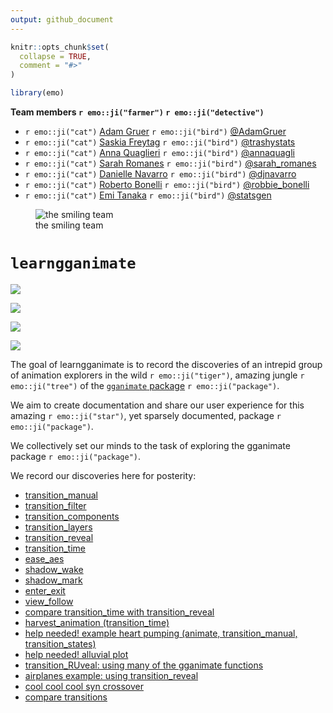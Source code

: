 ```yaml
---
output: github_document
---
```


<!-- README.md is generated from README.Rmd. Please edit that file -->

```r
knitr::opts_chunk$set(
  collapse = TRUE,
  comment = "#>"
)

library(emo)
```

**Team members `r emo::ji("farmer")` `r emo::ji("detective")`**

* `r emo::ji("cat")` [Adam Gruer](https://github.com/adam-gruer) `r emo::ji("bird")`  [\@AdamGruer](https://twitter.com/AdamGruer)
* `r emo::ji("cat")` [Saskia Freytag](https://github.com/SaskiaFreytag) `r emo::ji("bird")` [\@trashystats](https://twitter.com/trashystats)
* `r emo::ji("cat")` [Anna Quaglieri](https://github.com/SaskiaFreytag) `r emo::ji("bird")` [\@annaquagli](https://twitter.com/annaquagli)
* `r emo::ji("cat")` [Sarah Romanes](https://github.com/sarahromanes) `r emo::ji("bird")` [\@sarah_romanes](https://twitter.com/sarah_romanes)
* `r emo::ji("cat")` [Danielle Navarro](https://github.com/djnavarro) `r emo::ji("bird")` [\@djnavarro](https://twitter.com/djnavarro)
* `r emo::ji("cat")` [Roberto Bonelli](https://github.com/Robbie90) `r emo::ji("bird")` [\@robbie_bonelli](https://twitter.com/robbie_bonelli)
* `r emo::ji("cat")` [Emi Tanaka](https://github.com/emitanaka) `r emo::ji("bird")` [\@statsgen](https://twitter.com/statsgen)

![the smiling team](assets/img/team.jpg)

# `learngganimate`

![](transition_manual_files/figure-gfm/unnamed-chunk-2-1.gif)



![](RuPaul_excercise/making_gganimate_fab_files/figure-markdown_github/rupaulgif-1.gif)


![](ease_aes_files/figure-gfm/unnamed-chunk-11-1.gif)


![](coolcoolcool_files/figure-gfm/cool-1.gif)


The goal of learngganimate is to record the discoveries of an intrepid
group of animation explorers in the wild `r emo::ji("tiger")`, amazing jungle `r emo::ji("tree")` of the [`gganimate` package](https://github.com/thomasp85/gganimate) `r emo::ji("package")`.

We aim to create documentation and share our user experience for this amazing `r emo::ji("star")`, yet sparsely documented, package `r emo::ji("package")`.

We collectively set our minds to the task of exploring the gganimate
package `r emo::ji("package")`.

We record our discoveries here for posterity:

  - [transition_manual](transition_manual.md)
  - [transition_filter](transition_filter.md)
  - [transition_components](transition_components.md)
  - [transition_layers](transition_layers.md)
  - [transition_reveal](transition_reveal/transition_reveal.md)
  - [transition_time](transition_time/transition_time.md)
  - [ease_aes](ease_aes.md)
  - [shadow_wake](shadow_wake.md)
  - [shadow_mark](shadow_mark.md)
  - [enter_exit](enter_exit/enter_exit.md)
  - [view_follow](view_follow.md)
  - [compare transition_time with transition_reveal](transition_time_vs_transition_reveal.md)
  - [harvest_animation (transition_time)](example_harvest_animation.md)
  - [help needed! example heart pumping (animate, transition_manual, transition_states)](example_heart_pumping.md)
  - [help needed! alluvial plot](alluvial_plot.md)
  - [transition_RUveal: using many of the gganimate functions](RuPaul_excercise/making_gganimate_fab.md)
  - [airplanes example: using transition_reveal](USflights.md)
  - [cool cool cool syn crossover](coolcoolcool.md)
  - [compare transitions](compare_transitions.md)

  
  
